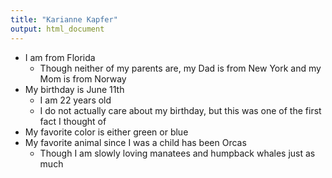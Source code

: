 ```yaml
---
title: "Karianne Kapfer"
output: html_document
---
```


* I am from Florida
  * Though neither of my parents are, my Dad is from New York and my Mom is from Norway
* My birthday is June 11th
  * I am 22 years old
  * I do not actually care about my birthday, but this was one of the first fact I thought of 
* My favorite color is either green or blue
* My favorite animal since I was a child has been Orcas
  * Though I am slowly loving manatees and humpback whales just as much 